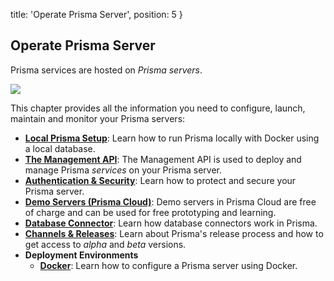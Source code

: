 
  title: 'Operate Prisma Server',
  position: 5
}

## Operate Prisma Server

Prisma services are hosted on _Prisma servers_.

![](https://imgur.com/Gcnxs7r.png)

This chapter provides all the information you need to configure, launch, maintain and monitor your Prisma servers:

- [**Local Prisma Setup**](je3i): Learn how to run Prisma locally with Docker using a local database. 
- [**The Management API**](foe1): The Management API is used to deploy and manage Prisma _services_ on your Prisma server.
- [**Authentication & Security**](kke4): Learn how to protect and secure your Prisma server.
- [**Demo Servers (Prisma Cloud)**](jfr3): Demo servers in Prisma Cloud are free of charge and can be used for free prototyping and learning.
- [**Database Connector**](jgfs): Learn how database connectors work in Prisma.
- [**Channels & Releases**](oje2): Learn about Prisma's release process and how to get access to _alpha_ and _beta_ versions.
- **Deployment Environments**
  - [**Docker**](rty1): Learn how to configure a Prisma server using Docker.